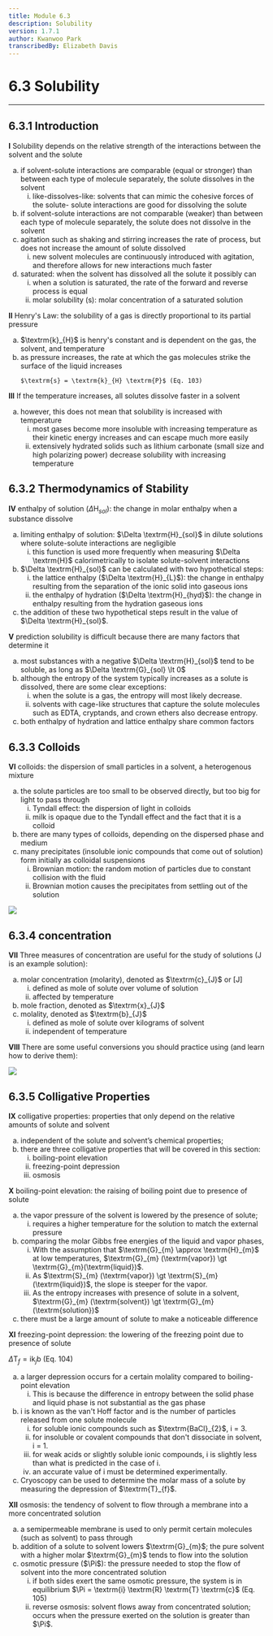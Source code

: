 ```yaml
---
title: Module 6.3
description: Solubility
version: 1.7.1
author: Kwanwoo Park
transcribedBy: Elizabeth Davis
---
```


# 6.3 Solubility

---

## 6.3.1 Introduction

**I** Solubility depends on the relative strength of the interactions between the solvent and the solute

<ol type="a">
  <li>
    if solvent-solute interactions are comparable (equal or stronger) than between each type
    of molecule separately, the solute dissolves in the solvent
    <ol type="i">
      <li>
        like-dissolves-like: solvents that can mimic the cohesive forces of the solute-
        solute interactions are good for dissolving the solute
      </li>
    </ol>
  </li>
  <li>
    if solvent-solute interactions are not comparable (weaker) than between each type of
    molecule separately, the solute does not dissolve in the solvent
  </li>
  <li>
    agitation such as shaking and stirring increases the rate of process, but does not increase
    the amount of solute dissolved
    <ol type="i">
      <li>
        new solvent molecules are continuously introduced with agitation, and therefore
        allows for new interactions much faster
      </li>
    </ol>
  </li>
  <li>
    saturated: when the solvent has dissolved all the solute it possibly can
    <ol type="i">
      <li>
        when a solution is saturated, the rate of the forward and reverse process is equal
      </li>
      <li>
        molar solubility (s): molar concentration of a saturated solution
      </li>
    </ol>
  </li>
</ol>

**II** Henry's Law: the solubility of a gas is directly proportional to its partial pressure

<ol type="a">
  <li>
    $\textrm{k}_{H}$ is henry's constant and is dependent on the gas, the solvent, and temperature
  </li>
  <li>
    as pressure increases, the rate at which the gas molecules strike the surface of the liquid increases

    $\textrm{s} = \textrm{k}_{H} \textrm{P}$ (Eq. 103)
  </li>
</ol>

**III** If the temperature increases, all solutes dissolve faster in a solvent

<ol type="a">
  <li>
    however, this does not mean that solubility is increased with temperature
    <ol type="i">
      <li>
        most gases become more insoluble with increasing temperature as their kinetic
        energy increases and can escape much more easily
      </li>
      <li>
        extensively hydrated solids such as lithium carbonate (small size and high
        polarizing power) decrease solubility with increasing temperature
      </li>
    </ol>
  </li>
</ol>

## 6.3.2 Thermodynamics of Stability

**IV** enthalpy of solution ($\Delta \textrm{H}_{sol}$): the change in molar enthalpy when a substance dissolve

<ol type="a">
  <li>
    limiting enthalpy of solution: $\Delta \textrm{H}_{sol}$ in dilute solutions where solute-solute interactions
    are negligible
    <ol type="i">
      <li>
        this function is used more frequently when measuring $\Delta \textrm{H}$ calorimetrically to
        isolate solute-solvent interactions
      </li>
    </ol>
  </li>
  <li>
    $\Delta \textrm{H}_{sol}$ can be calculated with two hypothetical steps:
    <ol type="i">
      <li>
        the lattice enthalpy ($\Delta \textrm{H}_{L}$): the change in enthalpy resulting from the separation
        of the ionic solid into gaseous ions
      </li>
      <li>
        the enthalpy of hydration ($\Delta \textrm{H}_{hyd}$): the change in enthalpy resulting from the
        hydration gaseous ions  
      </li>
    </ol>
  </li>
  <li>
    the addition of these two hypothetical steps result in the value of $\Delta \textrm{H}_{sol}$.
  </li>
</ol>

**V** prediction solubility is difficult because there are many factors that determine it

<ol type="a">
  <li>
    most substances with a negative $\Delta \textrm{H}_{sol}$ tend to be soluble, as long as $\Delta \textrm{G}_{sol} \lt 0$
  </li>
  <li>
    although the entropy of the system typically increases as a solute is dissolved, there are
    some clear exceptions:
    <ol type="i">
      <li>
        when the solute is a gas, the entropy will most likely decrease.
      </li>
      <li>
        solvents with cage-like structures that capture the solute molecules such as EDTA,
        cryptands, and crown ethers also decrease entropy.
      </li>
    </ol>
  </li>
  <li>
    both enthalpy of hydration and lattice enthalpy share common factors
  </li>
</ol>

## 6.3.3 Colloids

**VI** colloids: the dispersion of small particles in a solvent, a heterogenous mixture

<ol type="a">
  <li>
    the solute particles are too small to be observed directly, but too big for light to pass through
    <ol type="i">
      <li>
        Tyndall effect: the dispersion of light in colloids
      </li>
      <li>
        milk is opaque due to the Tyndall effect and the fact that it is a colloid
      </li>
    </ol>
  </li>
  <li>
    there are many types of colloids, depending on the dispersed phase and medium
  </li>
  <li>
    many precipitates (insoluble ionic compounds that come out of solution) form initially as
    colloidal suspensions
    <ol type="i">
      <li>
        Brownian motion: the random motion of particles due to constant collision with the fluid
      </li>
      <li>
        Brownian motion causes the precipitates from settling out of the solution
      </li>
    </ol>
  </li>
</ol>

<img src="https://i.imgur.com/gEwiZ6O.png" />

## 6.3.4 concentration

**VII** Three measures of concentration are useful for the study of solutions (J is an example solution):

<ol type="a">
  <li>
    molar concentration (molarity), denoted as $\textrm{c}_{J}$ or [J]
    <ol type="i">
      <li>
        defined as mole of solute over volume of solution
      </li>
      <li>
        affected by temperature
      </li>
    </ol>
  </li>
  <li>
    mole fraction, denoted as $\textrm{x}_{J}$
  </li>
  <li>
    molality, denoted as $\textrm{b}_{J}$
    <ol type="i">
      <li>
        defined as mole of solute over kilograms of solvent
      </li>
      <li>
        independent of temperature
      </li>
    </ol>
  </li>
</ol>

**VIII** There are some useful conversions you should practice using (and learn how to derive them):

<img src="https://i.imgur.com/R18gEPX.png" />

## 6.3.5 Colligative Properties

**IX** colligative properties: properties that only depend on the relative amounts of solute and solvent

<ol type="a">
  <li>
    independent of the solute and solvent’s chemical properties;
  </li>
  <li>
    there are three colligative properties that will be covered in this section:
    <ol type="i">
      <li>
        boiling-point elevation
      </li>
      <li>
        freezing-point depression
      </li>
      <li>
        osmosis
      </li>
    </ol>
  </li>
</ol>

**X** boiling-point elevation: the raising of boiling point due to presence of solute

<ol type="a">
  <li>
    the vapor pressure of the solvent is lowered by the presence of solute;
    <ol type="i">
      <li>
        requires a higher temperature for the solution to match the external pressure
      </li>
    </ol>
  </li>
  <li>
    comparing the molar Gibbs free energies of the liquid and vapor phases,
    <ol type="i">
      <li>
        With the assumption that $\textrm{G}_{m} \approx \textrm{H}_{m}$ at low temperatures, $\textrm{G}_{m} (\textrm{vapor}) \gt \textrm{G}_{m}(\textrm{liquid})$.
      </li>
      <li>
        As $\textrm{S}_{m} (\textrm{vapor}) \gt \textrm{S}_{m} (\textrm{liquid})$, the slope is steeper for the vapor.
      </li>
      <li>
        As the entropy increases with presence of solute in a solvent, $\textrm{G}_{m} (\textrm{solvent}) \gt \textrm{G}_{m} (\textrm{solution})$
      </li>
    </ol>
  </li>
  <li>
    there must be a large amount of solute to make a noticeable difference
  </li>
</ol>

**XI** freezing-point depression: the lowering of the freezing point due to presence of solute

$\Delta \textrm{T}_{f} = \textrm{i} \textrm{k}_{j} \textrm{b}$ (Eq. 104)

<ol type="a">
  <li>
    a larger depression occurs for a certain molality compared to boiling-point elevation
    <ol type="i">
      <li>
        This is because the difference in entropy between the solid phase and liquid
        phase is not substantial as the gas phase
      </li>
    </ol>
  </li>
  <li>
    i is known as the van't Hoff factor and is the number of particles released from one
    solute molecule
    <ol type="i">
      <li>
        for soluble ionic compounds such as $\textrm{BaCl}_{2}$, i = 3.
      </li>
      <li>
        for insoluble or covalent compounds that don't dissociate in solvent, i = 1.
      </li>
      <li>
        for weak acids or slightly soluble ionic compounds, i is slightly less than what is
        predicted in the case of i.
      </li>
      <li>
        an accurate value of i must be determined experimentally.
      </li>
    </ol>
  </li>
  <li>
    Cryoscopy can be used to determine the molar mass of a solute by measuring the
    depression of $\textrm{T}_{f}$.
  </li>
</ol>

**XII** osmosis: the tendency of solvent to flow through a membrane into a more concentrated solution

<ol type="a">
  <li>
    a semipermeable membrane is used to only permit certain molecules (such as solvent)
    to pass through
  </li>
  <li>
    addition of a solute to solvent lowers $\textrm{G}_{m}$; the pure solvent with a higher molar $\textrm{G}_{m}$ tends
    to flow into the solution
  </li>
  <li>
    osmotic pressure ($\Pi$): the pressure needed to stop the flow of solvent into the more
    concentrated solution
    <ol type="i">
      <li>
        if both sides exert the same osmotic pressure, the system is in equilibrium
        $\Pi = \textrm{i} \textrm{R} \textrm{T} \textrm{c}$ (Eq. 105)
      </li>
      <li>
        reverse osmosis: solvent flows away from concentrated solution; occurs when
        the pressure exerted on the solution is greater than $\Pi$.
      </li>
    </ol>
  </li>
</ol>